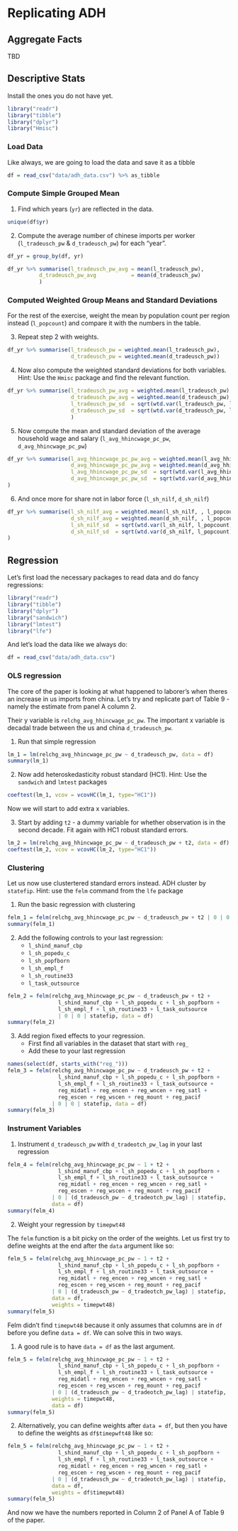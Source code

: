 # Replicating ADH

## Aggregate Facts

TBD

## Descriptive Stats

Install the ones you do not have yet.

```r
library("readr")
library("tibble")
library("dplyr")
library("Hmisc")
```

### Load Data

Like always, we are going to load the data and save it as a tibble

```r
df = read_csv("data/adh_data.csv") %>% as_tibble
```

### Compute Simple Grouped Mean

1. Find which years (`yr`) are reflected in the data.

```r
unique(df$yr)
```


2. Compute the average number of chinese imports per worker (`l_tradeusch_pw` & `d_tradeusch_pw`) for each "year".

```r
df_yr = group_by(df, yr)

df_yr %>% summarise(l_tradeusch_pw_avg = mean(l_tradeusch_pw),
          d_tradeusch_pw_avg           = mean(d_tradeusch_pw)
          )
```



### Computed Weighted Group Means and Standard Deviations

For the rest of the exercise, weight the mean by population count per region instead (`l_popcount`) and compare it with the numbers in the table.

3. Repeat step 2 with weights.

```r
df_yr %>% summarise(l_tradeusch_pw = weighted.mean(l_tradeusch_pw),
                    d_tradeusch_pw = weighted.mean(d_tradeusch_pw))
```


4. Now also compute the weighted standard deviations for both variables. Hint: Use the `Hmisc` package and find the relevant function.

```r
df_yr %>% summarise(l_tradeusch_pw_avg = weighted.mean(l_tradeusch_pw),
                    d_tradeusch_pw_avg = weighted.mean(d_tradeusch_pw),
                    l_tradeusch_pw_sd  = sqrt(wtd.var(l_tradeusch_pw, l_popcount)),
                    d_tradeusch_pw_sd  = sqrt(wtd.var(d_tradeusch_pw, l_popcount))
                    )
```


5. Now compute the mean and standard deviation of the average household wage and salary (`l_avg_hhincwage_pc_pw`, `d_avg_hhincwage_pc_pw`)

```r
df_yr %>% summarise(l_avg_hhincwage_pc_pw_avg = weighted.mean(l_avg_hhincwage_pc_pw),
                    d_avg_hhincwage_pc_pw_avg = weighted.mean(d_avg_hhincwage_pc_pw),
                    l_avg_hhincwage_pc_pw_sd  = sqrt(wtd.var(l_avg_hhincwage_pc_pw, l_popcount)),
                    d_avg_hhincwage_pc_pw_sd  = sqrt(wtd.var(d_avg_hhincwage_pc_pw, l_popcount))
)
```    

6. And once more for share not in labor force (`l_sh_nilf`, `d_sh_nilf`)

```r
df_yr %>% summarise(l_sh_nilf_avg = weighted.mean(l_sh_nilf, , l_popcount),
                    d_sh_nilf_avg = weighted.mean(d_sh_nilf, , l_popcount),
                    l_sh_nilf_sd  = sqrt(wtd.var(l_sh_nilf, l_popcount)),
                    d_sh_nilf_sd  = sqrt(wtd.var(d_sh_nilf, l_popcount))
)
```

## Regression

Let's first load the necessary packages to read data and do fancy regressions:

```r
library("readr")
library("tibble")
library("dplyr")
library("sandwich")
library("lmtest")
library("lfe")
```

And let's load the data like we always do:

```r
df = read_csv("data/adh_data.csv")
```

### OLS regression

The core of the paper is looking at what happened to laborer's when theres an increase in us imports from china. 
Let's try and replicate part of Table 9 - namely the estimate from panel A column 2.

Their y variable is `relchg_avg_hhincwage_pc_pw`. 
The important x variable is decadal trade between the us and china `d_tradeusch_pw`.

1. Run that simple regression

```r
lm_1 = lm(relchg_avg_hhincwage_pc_pw ~ d_tradeusch_pw, data = df)
summary(lm_1)
```


2. Now add heteroskedasticity robust standard  (HC1). Hint: Use the `sandwich` and `lmtest` packages

```r
coeftest(lm_1, vcov = vcovHC(lm_1, type="HC1"))
```



Now we will start to add extra x variables.

3. Start by adding `t2` - a dummy variable for whether observation is in the second decade. 
Fit again with HC1 robust standard errors.

```r
lm_2 = lm(relchg_avg_hhincwage_pc_pw ~ d_tradeusch_pw + t2, data = df)
coeftest(lm_2, vcov = vcovHC(lm_2, type="HC1"))
```


### Clustering

Let us now use clustertered standard errors instead. ADH cluster by `statefip`.
Hint: use the `felm` command from the `lfe` package

1. Run the basic regression with clustering

```r
felm_1 = felm(relchg_avg_hhincwage_pc_pw ~ d_tradeusch_pw + t2 | 0 | 0 | statefip, data = df)
summary(felm_1)
```


2. Add the following controls to your last regression:
    - `l_shind_manuf_cbp`
    - `l_sh_popedu_c`
    - `l_sh_popfborn`
    - `l_sh_empl_f`
    - `l_sh_routine33`
    - `l_task_outsource`
    
```r
felm_2 = felm(relchg_avg_hhincwage_pc_pw ~ d_tradeusch_pw + t2 +
                l_shind_manuf_cbp + l_sh_popedu_c + l_sh_popfborn +
                l_sh_empl_f + l_sh_routine33 + l_task_outsource
                | 0 | 0 | statefip, data = df)
summary(felm_2)
```
    


3. Add region fixed effects to your regression.
    - First find all variables in the dataset that start with `reg_`
    - Add these to your last regression
  
```r
names(select(df, starts_with("reg_")))
felm_3 = felm(relchg_avg_hhincwage_pc_pw ~ d_tradeusch_pw + t2 +
                l_shind_manuf_cbp + l_sh_popedu_c + l_sh_popfborn +
                l_sh_empl_f + l_sh_routine33 + l_task_outsource +
                reg_midatl + reg_encen + reg_wncen + reg_satl +
                reg_escen + reg_wscen + reg_mount + reg_pacif
              | 0 | 0 | statefip, data = df)
summary(felm_3)
```

  
### Instrument Variables

1. Instrument `d_tradeusch_pw` with `d_tradeotch_pw_lag` in your last regression

```r
felm_4 = felm(relchg_avg_hhincwage_pc_pw ~ 1 + t2 +
                l_shind_manuf_cbp + l_sh_popedu_c + l_sh_popfborn +
                l_sh_empl_f + l_sh_routine33 + l_task_outsource +
                reg_midatl + reg_encen + reg_wncen + reg_satl +
                reg_escen + reg_wscen + reg_mount + reg_pacif
              | 0 | (d_tradeusch_pw ~ d_tradeotch_pw_lag) | statefip,
              data = df)
summary(felm_4)
```


2. Weight your regression by `timepwt48`

The `felm` function is a bit picky on the order of the weights. Let us first try to define weights at the end after the `data` argument like so:

```r
felm_5 = felm(relchg_avg_hhincwage_pc_pw ~ 1 + t2 +
                l_shind_manuf_cbp + l_sh_popedu_c + l_sh_popfborn +
                l_sh_empl_f + l_sh_routine33 + l_task_outsource +
                reg_midatl + reg_encen + reg_wncen + reg_satl +
                reg_escen + reg_wscen + reg_mount + reg_pacif
              | 0 | (d_tradeusch_pw ~ d_tradeotch_pw_lag) | statefip, 
              data = df,
              weights = timepwt48)
summary(felm_5)
```

Felm didn't find `timepwt48` because it only assumes that columns are in `df` before you define `data = df`. We can solve this in two ways. 

1. A good rule is to have `data = df` as the last argument.

```r
felm_5 = felm(relchg_avg_hhincwage_pc_pw ~ 1 + t2 +
                l_shind_manuf_cbp + l_sh_popedu_c + l_sh_popfborn +
                l_sh_empl_f + l_sh_routine33 + l_task_outsource +
                reg_midatl + reg_encen + reg_wncen + reg_satl +
                reg_escen + reg_wscen + reg_mount + reg_pacif
              | 0 | (d_tradeusch_pw ~ d_tradeotch_pw_lag) | statefip, 
              weights = timepwt48,
              data = df)
summary(felm_5)
```

2. Alternatively, you can define weights after `data = df`, but then you have to define the weights as `df$timepwft48` like so:

```r
felm_5 = felm(relchg_avg_hhincwage_pc_pw ~ 1 + t2 +
                l_shind_manuf_cbp + l_sh_popedu_c + l_sh_popfborn +
                l_sh_empl_f + l_sh_routine33 + l_task_outsource +
                reg_midatl + reg_encen + reg_wncen + reg_satl +
                reg_escen + reg_wscen + reg_mount + reg_pacif
              | 0 | (d_tradeusch_pw ~ d_tradeotch_pw_lag) | statefip, 
              data = df,
              weights = df$timepwt48)
summary(felm_5)
```

And now we have the numbers reported in Column 2 of Panel A of Table 9 of the paper.